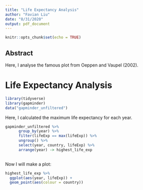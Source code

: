 ```yaml
---
title: "Life Expectancy Analysis"
author: "Favian Liu"
date: "8/31/2020"
output: pdf_document
---
```


```r
knitr::opts_chunk$set(echo = TRUE)
```

## Abstract

Here, I analyse the famous plot from Oeppen and Vaupel (2002).

# Life Expectancy Analysis

```r
library(tidyverse)
library(gapminder)
data("gapminder_unfiltered")
```

Here, I calculated the maximum life expectancy for each year.
```r
gapminder_unfiltered %>%
      group_by(year) %>%
      filter(lifeExp == max(lifeExp)) %>%
      ungroup() %>%
      select(year, country, lifeExp) %>%
      arrange(year) -> highest_life_exp
      
```

Now I will make a plot:
```r
highest_life_exp %>%
  ggplot(aes(year, lifeExp)) +
  geom_point(aes(colour = country))
```
